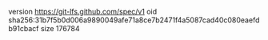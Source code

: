 version https://git-lfs.github.com/spec/v1
oid sha256:31b7f5b0d006a9890049afe71a8ce7b2471f4a5087cad40c080eaefdb91cbacf
size 176784
